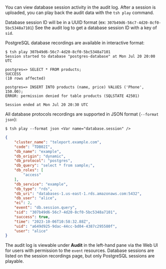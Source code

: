You can view database session activity in the audit log.
After a session is uploaded, you can play back the audit data
with the `tsh play` command.

Database session ID will be in a UUID format (ex: `307b49d6-56c7-4d20-8cf0-5bc5348a7101`)
See the audit log to get a database session ID with a key of `sid`.

PostgreSQL database recordings are available in interactive format:

```code
$ tsh play 307b49d6-56c7-4d20-8cf0-5bc5348a7101
Session started to database "postgres-database" at Mon Jul 20 20:00 UTC

postgres=> SELECT * FROM products;
SUCCESS
(10 rows affected)

postgres=> INSERT INTO products (name, price) VALUES ('Phone', 150.00);
ERROR: permission denied for table products (SQLSTATE 42501)

Session ended at Mon Jul 20 20:30 UTC
```

All database protocols recordings are supported in JSON format (`--format json`):
```code
$ tsh play --format json <Var name="database.session" />
```

```json
{
    "cluster_name": "teleport.example.com",
    "code": "TDB02I",
    "db_name": "example",
    "db_origin": "dynamic",
    "db_protocol": "postgres",
    "db_query": "select * from sample;",
    "db_roles": [
        "access"
    ],
    "db_service": "example",
    "db_type": "rds",
    "db_uri": "databases-1.us-east-1.rds.amazonaws.com:5432",
    "db_user": "alice",
    "ei": 2,
    "event": "db.session.query",
    "sid": "307b49d6-56c7-4d20-8cf0-5bc5348a7101",
    "success": true,
    "time": "2023-10-06T10:58:32.88Z",
    "uid": "a649d925-9dac-44cc-bd04-4387c295580f",
    "user": "alice"
}
```

The audit log is viewable under **Audit** in the left-hand pane via the Web UI
for users with permission to the `event` resources. Database sessions are listed
on the session recordings page, but only PostgreSQL sessions are playable.
